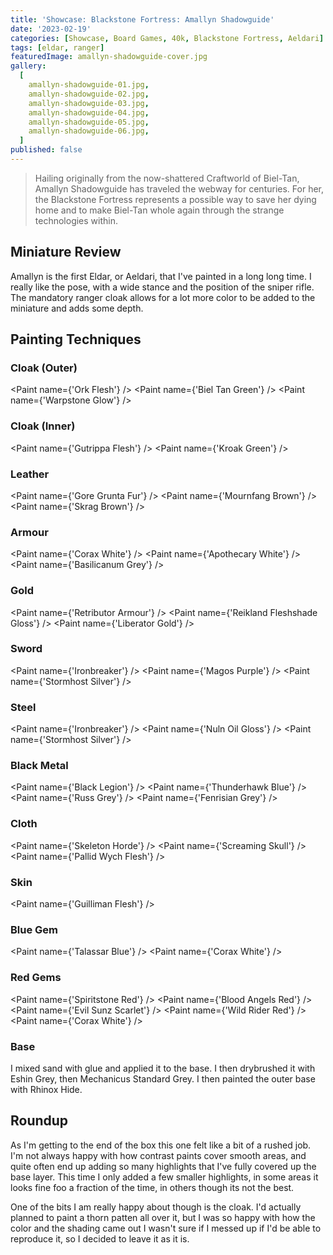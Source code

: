 ```yaml
---
title: 'Showcase: Blackstone Fortress: Amallyn Shadowguide'
date: '2023-02-19'
categories: [Showcase, Board Games, 40k, Blackstone Fortress, Aeldari]
tags: [eldar, ranger]
featuredImage: amallyn-shadowguide-cover.jpg
gallery:
  [
    amallyn-shadowguide-01.jpg,
    amallyn-shadowguide-02.jpg,
    amallyn-shadowguide-03.jpg,
    amallyn-shadowguide-04.jpg,
    amallyn-shadowguide-05.jpg,
    amallyn-shadowguide-06.jpg,
  ]
published: false
---
```



> Hailing originally from the now-shattered Craftworld of Biel-Tan, Amallyn Shadowguide has traveled the webway for
> centuries. For her, the Blackstone Fortress represents a possible way to save her dying home and to make Biel-Tan
> whole again through the strange technologies within.

## Miniature Review

Amallyn is the first Eldar, or Aeldari, that I've painted in a long long time. I really like the pose, with a wide
stance and the position of the sniper rifle. The mandatory ranger cloak allows for a lot more color to be added to the
miniature and adds some depth.

## Painting Techniques

### Cloak (Outer)

<Paint name={'Ork Flesh'} />
<Paint name={'Biel Tan Green'} />
<Paint name={'Warpstone Glow'} />

### Cloak (Inner)

<Paint name={'Gutrippa Flesh'} />
<Paint name={'Kroak Green'} />

### Leather

<Paint name={'Gore Grunta Fur'} />
<Paint name={'Mournfang Brown'} />
<Paint name={'Skrag Brown'} />

### Armour

<Paint name={'Corax White'} />
<Paint name={'Apothecary White'} />
<Paint name={'Basilicanum Grey'} />

### Gold

<Paint name={'Retributor Armour'} />
<Paint name={'Reikland Fleshshade Gloss'} />
<Paint name={'Liberator Gold'} />

### Sword

<Paint name={'Ironbreaker'} />
<Paint name={'Magos Purple'} />
<Paint name={'Stormhost Silver'} />

### Steel

<Paint name={'Ironbreaker'} />
<Paint name={'Nuln Oil Gloss'} />
<Paint name={'Stormhost Silver'} />

### Black Metal

<Paint name={'Black Legion'} />
<Paint name={'Thunderhawk Blue'} />
<Paint name={'Russ Grey'} />
<Paint name={'Fenrisian Grey'} />

### Cloth

<Paint name={'Skeleton Horde'} />
<Paint name={'Screaming Skull'} />
<Paint name={'Pallid Wych Flesh'} />

### Skin

<Paint name={'Guilliman Flesh'} />

### Blue Gem

<Paint name={'Talassar Blue'} />
<Paint name={'Corax White'} />

### Red Gems

<Paint name={'Spiritstone Red'} />
<Paint name={'Blood Angels Red'} />
<Paint name={'Evil Sunz Scarlet'} />
<Paint name={'Wild Rider Red'} />
<Paint name={'Corax White'} />

### Base

I mixed sand with glue and applied it to the base. I then drybrushed it with Eshin Grey, then Mechanicus Standard Grey.
I then painted the outer base with Rhinox Hide.

## Roundup

As I'm getting to the end of the box this one felt like a bit of a rushed job. I'm not always happy with how contrast
paints cover smooth areas, and quite often end up adding so many highlights that I've fully covered up the base layer.
This time I only added a few smaller highlights, in some areas it looks fine foo a fraction of the time, in others
though its not the best.

One of the bits I am really happy about though is the cloak. I'd actually planned to paint a thorn patten all over it,
but I was so happy with how the color and the shading came out I wasn't sure if I messed up if I'd be able to
reproduce it, so I decided to leave it as it is.
